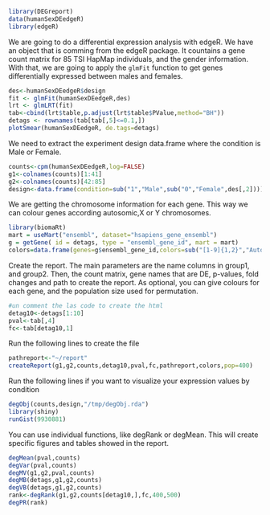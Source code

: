 <!--
%\VignetteEngine{knitr::knitr}
%\VignetteIndexEntry{DEGReport}
%\VignetteKeywords{DifferentialExpression, Visualization, RNASeq, ReportWriting}
-->

```r
library(DEGreport)
data(humanSexDEedgeR)
library(edgeR)
```
We are going to do a differential expression analysis with edgeR. We have an object that is comming from the edgeR package. It countains a gene count matrix for 85 TSI HapMap individuals, and the gender information. With that, we are going to apply the `glmFit` function to get genes differentially expressed between males and females.

```r
des<-humanSexDEedgeR$design
fit <- glmFit(humanSexDEedgeR,des)
lrt <- glmLRT(fit)
tab<-cbind(lrt$table,p.adjust(lrt$table$PValue,method="BH"))
detags <- rownames(tab[tab[,5]<=0.1,])
plotSmear(humanSexDEedgeR, de.tags=detags)
```
We need to extract the experiment design data.frame where the condition is 
Male or Female.
```r
counts<-cpm(humanSexDEedgeR,log=FALSE)
g1<-colnames(counts)[1:41]
g2<-colnames(counts)[42:85]
design<-data.frame(condition=sub("1","Male",sub("0","Female",des[,2])))

```
We are getting the chromosome information for each gene. This way we can colour
genes according autosomic,X or Y chromosomes.

```r
library(biomaRt)
mart = useMart("ensembl", dataset="hsapiens_gene_ensembl")
g = getGene( id = detags, type = "ensembl_gene_id", mart = mart)
colors=data.frame(genes=g$ensembl_gene_id,colors=sub("[1-9]{1,2}","Autosomic",g$chromosome_name))
```
Create the report. The main parameters are the name columns in group1, and group2. Then, the count matrix, gene names that are DE, p-values, fold changes and path to create the report. As optional, you can give colours for each gene, and the population size used for permutation.

```r
#un comment the las code to create the html
detag10<-detags[1:10]
pval<-tab[,4]
fc<-tab[detag10,1]
```
Run the following lines to create the file

```r

pathreport<-"~/report"
createReport(g1,g2,counts,detag10,pval,fc,pathreport,colors,pop=400)
```

Run the following lines if you want to visualize your expression values by 
condition

```r
degObj(counts,design,"/tmp/degObj.rda")
library(shiny)
runGist(9930881)

```

You can use individual functions, like degRank or degMean. This will 
create specific figures and tables showed in the report. 

```r
degMean(pval,counts)
degVar(pval,counts)
degMV(g1,g2,pval,counts)
degMB(detags,g1,g2,counts)
degVB(detags,g1,g2,counts)
rank<-degRank(g1,g2,counts[detag10,],fc,400,500)
degPR(rank)
```


